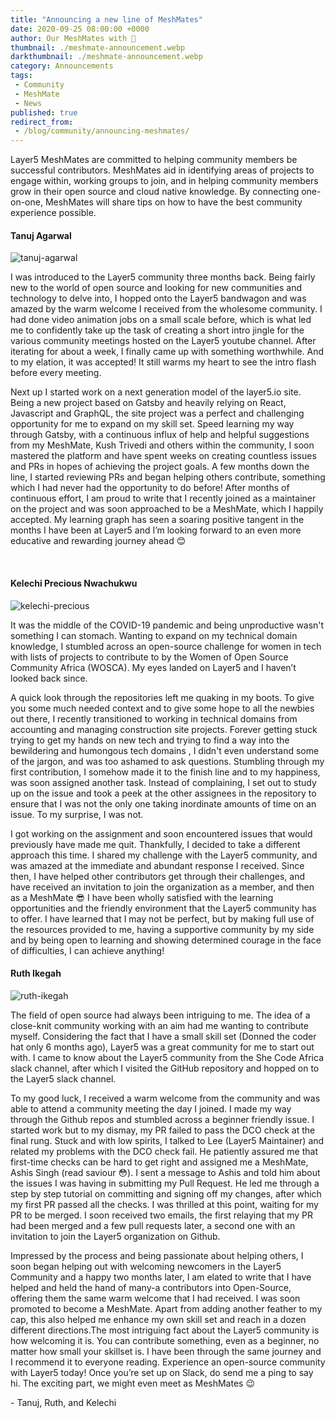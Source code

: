 ```yaml
---
title: "Announcing a new line of MeshMates"
date: 2020-09-25 08:00:00 +0000
author: Our MeshMates with 🤍
thumbnail: ./meshmate-announcement.webp
darkthumbnail: ./meshmate-announcement.webp
category: Announcements
tags:
 - Community
 - MeshMate
 - News
published: true
redirect_from:
 - /blog/community/announcing-meshmates/
---
```







<BlogWrapper>

  <div className="intro"><p><Link className="highlight" to="/community/meshmates">Layer5 MeshMates</Link> are committed to helping community members be successful contributors. MeshMates aid in identifying areas of projects to engage within, working groups to join, and in helping community members grow in their open source and cloud native knowledge. By connecting one-on-one, MeshMates will share tips on how to have the best community experience possible.</p></div>

  <h4>
    <Link className="mute" to="/community/members/tanuj-agarwal">
      Tanuj Agarwal
    </Link>
  </h4>
  <img
    src={ Tanuj }
    class="image-right"
    alt="tanuj-agarwal"
  />
  <p>
    I was introduced to the Layer5 community three months back. Being fairly new
    to the world of open source and looking for new communities and technology to
    delve into, I hopped onto the Layer5 bandwagon and was amazed by the warm
    welcome I received from the wholesome community. I had done video animation
    jobs on a small scale before, which is what led me to confidently take up the
    task of creating a short intro jingle for the various community meetings
    hosted on the Layer5 youtube channel. After iterating for about a week, I
    finally came up with something worthwhile. And to my elation, it was accepted!
    It still warms my heart to see the intro flash before every meeting.
  </p>
  <p>
    Next up I started work on a next generation model of the layer5.io site. Being
    a new project based on Gatsby and heavily relying on React, Javascript and
    GraphQL, the site project was a perfect and challenging opportunity for me to
    expand on my skill set. Speed learning my way through Gatsby, with a
    continuous influx of help and helpful suggestions from my MeshMate, Kush
    Trivedi and others within the community, I soon mastered the platform and have
    spent weeks on creating countless issues and PRs in hopes of achieving the
    project goals. A few months down the line, I started reviewing PRs and began
    helping others contribute, something which I had never had the opportunity to
    do before! After months of continuous effort, I am proud to write that I
    recently joined as a maintainer on the project and was soon approached to be a
    MeshMate, which I happily accepted. My learning graph has seen a soaring
    positive tangent in the months I have been at Layer5 and I’m looking forward
    to an even more educative and rewarding journey ahead 😊
  </p>
  <br />
  <h4>
    <Link className="mute" to="/community/members/kelechi-nwachukwu">
      Kelechi Precious Nwachukwu
    </Link>
  </h4>
  <img
    src={ Kelechi }
    class="image-right"
    alt="kelechi-precious"
  />
  <p>
    It was the middle of the COVID-19 pandemic and being unproductive wasn't
    something I can stomach. Wanting to expand on my technical domain knowledge, I
    stumbled across an open-source challenge for women in tech with lists of
    projects to contribute to by the Women of Open Source Community Africa
    (WOSCA). My eyes landed on Layer5 and I haven’t looked back since.
  </p>
  <p>
    A quick look through the repositories left me quaking in my boots. To give you
    some much needed context and to give some hope to all the newbies out there, I
    recently transitioned to working in technical domains from accounting and
    managing construction site projects. Forever getting stuck trying to get my
    hands on new tech and trying to find a way into the bewildering and humongous
    tech domains , I didn't even understand some of the jargon, and was too
    ashamed to ask questions. Stumbling through my first contribution, I somehow
    made it to the finish line and to my happiness, was soon assigned another
    task. Instead of complaining, I set out to study up on the issue and took a
    peek at the other assignees in the repository to ensure that I was not the
    only one taking inordinate amounts of time on an issue. To my surprise, I was
    not.
  </p>
  <p>
    I got working on the assignment and soon encountered issues that would
    previously have made me quit. Thankfully, I decided to take a different
    approach this time. I shared my challenge with the Layer5 community, and was
    amazed at the immediate and abundant response I received. Since then, I have
    helped other contributors get through their challenges, and have received an
    invitation to join the organization as a member, and then as a MeshMate 😎 I
    have been wholly satisfied with the learning opportunities and the friendly
    environment that the Layer5 community has to offer. I have learned that I may
    not be perfect, but by making full use of the resources provided to me, having
    a supportive community by my side and by being open to learning and showing
    determined courage in the face of difficulties, I can achieve anything!
  </p>
  <h4>
    <Link className="mute" to="/community/members/ruth-ikegah"> Ruth Ikegah </Link>
  </h4>
  <img
    src={ Ruth }
    class="image-right"
    alt="ruth-ikegah"
  />
  <p>
    The field of open source had always been intriguing to me. The idea of a
    close-knit community working with an aim had me wanting to contribute myself.
    Considering the fact that I have a small skill set (Donned the coder hat only
    6 months ago), Layer5 was a great community for me to start out with. I came
    to know about the Layer5 community from the She Code Africa slack channel,
    after which I visited the <Link to="https://github.com/layer5io">GitHub repository</Link> and hopped on to the Layer5 slack channel.
  </p>
  <p>
    To my good luck, I received a warm welcome from the community and was able to attend a community meeting the day I joined. I made my way through the Github repos and stumbled across a beginner friendly issue. I started work but to my dismay, my PR failed to pass the DCO check at the final rung. Stuck and with low spirits, I talked to Lee (Layer5 Maintainer) and related my problems with the DCO check fail. He patiently assured me that first-time checks can be hard to get right and assigned me a MeshMate, Ashis Singh (read saviour 😳). I sent a message to Ashis and told him about the issues I was having in submitting my Pull Request. He led me through a step by step tutorial on committing and signing off my changes, after which my first PR passed all the checks. I was thrilled at this point, waiting for my PR to be merged. I soon received two emails, the first relaying that my PR had been merged and a few pull requests later, a second one with an invitation to join the Layer5 organization on Github.
  </p>
  <p>
    Impressed by the process and being passionate about helping others, I soon
    began helping out with welcoming newcomers in the Layer5 Community and a happy two months later, I am elated to write that I have helped and held the hand of many-a contributors into Open-Source, offering them the same warm welcome that I had received. I was soon promoted to become a MeshMate. Apart from adding another feather to my cap, this also helped me enhance my own skill set and reach in a dozen different directions.The most intriguing fact about the Layer5 community is how welcoming it is. You can contribute something, even as a beginner, no matter how small your skillset is. I have been through the same journey and I recommend it to everyone reading. Experience an open-source community with Layer5 today! Once you’re set up on Slack, do send me a ping to
    say hi. The exciting part, we might even meet as MeshMates 😉
  </p>

  \- Tanuj, Ruth, and Kelechi

</BlogWrapper>
